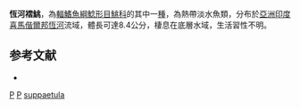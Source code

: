 {{Speciesbox 
| genus = Pseudecheneis
| species = suppaetula
| status = DD
| status_system = IUCN3.1
| authority = [[Ng|Ng]], 2006
}}
'''恆河褶鮡'''，為[[輻鰭魚綱|輻鰭魚綱]][[鯰形目|鯰形目]][[鮡科|鮡科]]的其中一[[種|種]]，為熱帶淡水魚類，分布於[[亞洲|亞洲]][[印度|印度]][[喜馬偕爾邦|喜馬偕爾邦]][[恆河|恆河]]流域，體長可達8.4公分，棲息在底層水域，生活習性不明。

==参考文献==
*{{FishBase_species|genus=Pseudecheneis|species=suppaetula|year=2015|month=3}}

{{Taxonbar}}

[[Category:2006年描述的鱼类|P]]
[[Category:IUCN红色名录数据缺乏物种|P]]
[[Category:褶鮡属|suppaetula]]